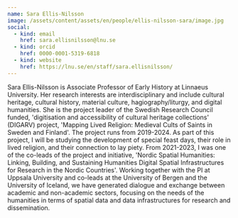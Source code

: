 ```yaml
---
name: Sara Ellis-Nilsson
image: /assets/content/assets/en/people/ellis-nilsson-sara/image.jpg
social:
  - kind: email
    href: sara.ellisnilsson@lnu.se
  - kind: orcid
    href: 0000-0001-5319-6818
  - kind: website
    href: https://lnu.se/en/staff/sara.ellisnilsson/
---
```

Sara Ellis-Nilsson is Associate Professor of Early History at Linnaeus University. Her research interests are interdisciplinary and include cultural heritage, cultural history, material culture, hagiography/liturgy, and digital humanities. She is the project leader of the Swedish Research Council funded, 'digitisation and accessibility of cultural heritage collections' (DIGARV) project, 'Mapping Lived Religion: Medieval Cults of Saints in Sweden and Finland'. The project runs from 2019-2024. As part of this project, I will be studying the development of special feast days, their role in lived religion, and their connection to lay piety. From 2021-2023, I was one of the co-leads of the project and initiative, 'Nordic Spatial Humanities: Linking, Building, and Sustaining Humanities Digital Spatial Infrastructures for Research in the Nordic Countries'. Working together with the PI at Uppsala University and co-leads at the University of Bergen and the University of Iceland, we have generated dialogue and exchange between academic and non-academic sectors, focusing on the needs of the humanities in terms of spatial data and data infrastructures for research and dissemination.